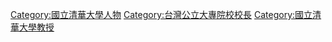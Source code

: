 {{catmore|國立清華大學}}
[[Category:國立清華大學人物|Category:國立清華大學人物]]
[[Category:台灣公立大專院校校長|Category:台灣公立大專院校校長]]
[[Category:國立清華大學教授|Category:國立清華大學教授]]